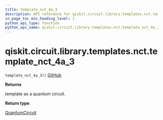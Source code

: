 ```yaml
---
title: template_nct_4a_3
description: API reference for qiskit.circuit.library.templates.nct.template_nct_4a_3
in_page_toc_min_heading_level: 1
python_api_type: function
python_api_name: qiskit.circuit.library.templates.nct.template_nct_4a_3
---
```


# qiskit.circuit.library.templates.nct.template\_nct\_4a\_3

<span id="qiskit.circuit.library.templates.nct.template_nct_4a_3" />

`template_nct_4a_3()` [GitHub](https://github.com/qiskit/qiskit/tree/stable/0.20/qiskit/circuit/library/templates/nct/template_nct_4a_3.py "view source code")

**Returns**

template as a quantum circuit.

**Return type**

[QuantumCircuit](qiskit.circuit.QuantumCircuit "qiskit.circuit.QuantumCircuit")

